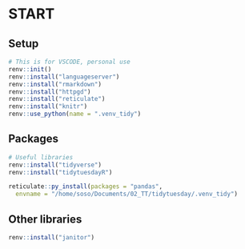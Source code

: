 # START

## Setup
```r
# This is for VSCODE, personal use
renv::init()
renv::install("languageserver")
renv::install("rmarkdown")
renv::install("httpgd")
renv::install("reticulate")
renv::install("knitr")
renv::use_python(name = ".venv_tidy")
```

## Packages
```r
# Useful libraries
renv::install("tidyverse")
renv::install("tidytuesdayR")

reticulate::py_install(packages = "pandas",
  envname = "/home/soso/Documents/02_TT/tidytuesday/.venv_tidy")
```

## Other libraries
```r
renv::install("janitor")
```